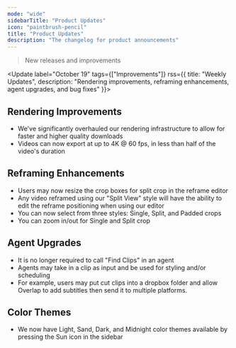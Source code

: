 ```yaml
---
mode: "wide"
sidebarTitle: "Product Updates"
icon: "paintbrush-pencil"
title: "Product Updates"
description: "The changelog for product announcements"
---
```


> New releases and improvements

<Update label="October 19" tags={["Improvements"]} rss={{ title: "Weekly Updates", description: "Rendering improvements, reframing enhancements, agent upgrades, and bug fixes" }}>
  ## Rendering Improvements

  - We've significantly overhauled our rendering infrastructure to allow for faster and higher quality downloads
  - Videos can now export at up to 4K @ 60 fps, in less than half of the video's duration

  ## Reframing Enhancements

  - Users may now resize the crop boxes for split crop in the reframe editor
  - Any video reframed using our "Split View" style will have the ability to edit the reframe positioning when using our editor
  - You can now select from three styles: Single, Split, and Padded crops
  - You can zoom in/out for Single and Split crop

  ## Agent Upgrades

  - It is no longer required to call "Find Clips" in an agent
  - Agents may take in a clip as input and be used for styling and/or scheduling
  - For example, users may put cut clips into a dropbox folder and allow Overlap to add subtitles then send it to multiple platforms.

  ## Color Themes

  - We now have Light, Sand, Dark, and Midnight color themes available by pressing the Sun icon in the sidebar
</Update>